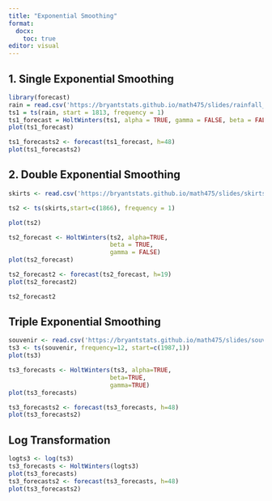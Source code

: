 ```yaml
---
title: "Exponential Smoothing"
format: 
  docx: 
    toc: true
editor: visual
---
```


## 1. Single Exponential Smoothing

```r
library(forecast)
rain = read.csv('https://bryantstats.github.io/math475/slides/rainfall_london.csv')
ts1 = ts(rain, start = 1813, frequency = 1)
ts1_forecast = HoltWinters(ts1, alpha = TRUE, gamma = FALSE, beta = FALSE)
plot(ts1_forecast)
```

```r
ts1_forecasts2 <- forecast(ts1_forecast, h=48)
plot(ts1_forecasts2)
```

## 2. Double Exponential Smoothing

```r
skirts <- read.csv('https://bryantstats.github.io/math475/slides/skirts.csv')

ts2 <- ts(skirts,start=c(1866), frequency = 1)

plot(ts2)

```

```r
ts2_forecast <- HoltWinters(ts2, alpha=TRUE, 
                            beta = TRUE, 
                            gamma = FALSE)
plot(ts2_forecast)

```

```r
ts2_forecast2 <- forecast(ts2_forecast, h=19)
plot(ts2_forecast2)

```

```r
ts2_forecast2
```

## Triple Exponential Smoothing

```r
souvenir <- read.csv('https://bryantstats.github.io/math475/slides/souvenir.csv')
ts3 <- ts(souvenir, frequency=12, start=c(1987,1))
plot(ts3)

```

```r
ts3_forecasts <- HoltWinters(ts3, alpha=TRUE, 
                            beta=TRUE, 
                            gamma=TRUE)
plot(ts3_forecasts)

```

```r
ts3_forecasts2 <- forecast(ts3_forecasts, h=48)
plot(ts3_forecasts2)

```

## Log Transformation

```r
logts3 <- log(ts3)
ts3_forecasts <- HoltWinters(logts3)
plot(ts3_forecasts)
ts3_forecasts2 <- forecast(ts3_forecasts, h=48)
plot(ts3_forecasts2)

```
